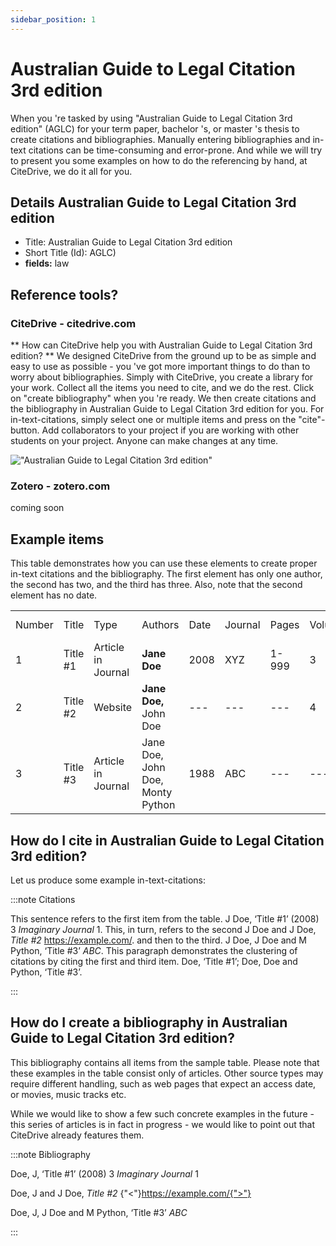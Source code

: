 ```yaml
---
sidebar_position: 1
---
```


# Australian Guide to Legal Citation 3rd edition

When you 're tasked by using "Australian Guide to Legal Citation 3rd edition" (AGLC) for your term paper, bachelor 's, or master 's thesis to create citations and bibliographies.
Manually entering bibliographies and in-text citations can be time-consuming and error-prone. And while we will try to present you some examples on how to do the referencing by hand, at CiteDrive, we do it all for you.

## Details  Australian Guide to Legal Citation 3rd edition
* Title: Australian Guide to Legal Citation 3rd edition
* Short Title (Id): AGLC)
* **fields:** law

## Reference tools?
### CiteDrive - citedrive.com
** How can CiteDrive help you with Australian Guide to Legal Citation 3rd edition? **
We designed CiteDrive from the ground up to be as simple and easy to use as possible - you 've got more important things to do than to worry about bibliographies. Simply with CiteDrive, you create a library for your work. Collect all the items you need to cite, and we do the rest. Click on "create bibliography" when you 're ready. We then create citations and the bibliography in Australian Guide to Legal Citation 3rd edition for you. For in-text-citations, simply select one or multiple items and press on the "cite"-button. Add collaborators to your project if you are working with other students on your project. Anyone can make changes at any time.


!["Australian Guide to Legal Citation 3rd edition"](images/australian-guide-to-legal-citation-3rd-edition.svg "Choose Australian Guide to Legal Citation 3rd edition in the CiteDrive App")

### Zotero - zotero.com

coming soon

## Example items

This table demonstrates how you can use these elements to create proper in-text citations and the bibliography. The first element has only one author, the second has two, and the third has three. Also, note that the second element has no date.


<table>
  <tr>
   <td>Number
   </td>
   <td>Title
   </td>
   <td>Type
   </td>
   <td>Authors
   </td>
   <td>Date
   </td>
   <td>Journal
   </td>
   <td>Pages
   </td>
   <td>Volume
   </td>
   <td>Issue
   </td>
   <td>Access Date
   </td>
  </tr>
  <tr>
   <td>1
   </td>
   <td>Title #1
   </td>
   <td>Article in Journal
   </td>
   <td><strong>Jane Doe</strong>
   </td>
   <td>2008
   </td>
   <td>XYZ
   </td>
   <td>1-999
   </td>
   <td>3
   </td>
   <td>2
   </td>
   <td>--
   </td>
  </tr>
  <tr>
   <td>
2
   </td>
   <td>Title #2
   </td>
   <td>Website
   </td>
   <td><strong>Jane Doe, </strong>John Doe
   </td>
   <td>---
   </td>
   <td>---
   </td>
   <td>---
   </td>
   <td>4
   </td>
   <td>---
   </td>
   <td>2020-05-01
   </td>
  </tr>
  <tr>
   <td>3
   </td>
   <td>Title #3
   </td>
   <td>Article in Journal
   </td>
   <td>Jane Doe, John Doe, Monty Python
   </td>
   <td>1988
   </td>
   <td>ABC
   </td>
   <td>---
   </td>
   <td>---
   </td>
   <td>16
   </td>
   <td>---
   </td>
  </tr>
</table>



## How do I cite in  Australian Guide to Legal Citation 3rd edition?

Let us produce some example in-text-citations:

:::note Citations


This sentence refers to the first item from the table. J Doe, ‘Title #1’ (2008) 3 <i>Imaginary Journal</i> 1. This, in turn, refers to the second J Doe and J Doe, <i>Title #2</i> <https://example.com/>.
and then to the third.  J Doe, J Doe and M Python, ‘Title #3’ <i>ABC</i>.
This paragraph demonstrates the clustering of citations by citing the first and third item. Doe, ‘Title #1’; Doe, Doe and Python, ‘Title #3’.

:::

## How do I create a bibliography in Australian Guide to Legal Citation 3rd edition?

This bibliography contains all items from the sample table. Please note that these examples in the table consist only of articles. Other source types may require different handling, such as web pages that expect an access date, or movies, music tracks etc.

While we would like to show a few such concrete examples in the future - this series of articles is in fact in progress - we would like to point out that CiteDrive already features them.

:::note Bibliography

Doe, J, ‘Title #1’ (2008) 3 <i>Imaginary Journal</i> 1

Doe, J and J Doe, <i>Title #2</i> {"<"}https://example.com/{">"}

Doe, J, J Doe and M Python, ‘Title #3’ <i>ABC</i>



:::


        
